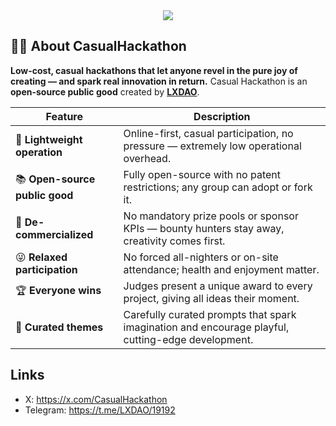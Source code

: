 <div align="center">
    <img src="../images/banner.png"/>
</div>

## 👨‍💻 About CasualHackathon
**Low-cost, casual hackathons that let anyone revel in the pure joy of creating — and spark real innovation in return.** Casual Hackathon is an **open-source public good** created by [ **LXDAO**](https://lxdao.io/).

| Feature | Description |
|---------|---------------------|
| 🚀 **Lightweight operation** | Online-first, casual participation, no pressure — extremely low operational overhead. |
| 📚 **Open-source public good** | Fully open-source with no patent restrictions; any group can adopt or fork it. |
| 💎 **De-commercialized** | No mandatory prize pools or sponsor KPIs — bounty hunters stay away, creativity comes first. |
| 😜 **Relaxed participation** | No forced all-nighters or on-site attendance; health and enjoyment matter. |
| 🏆 **Everyone wins** | Judges present a unique award to every project, giving all ideas their moment. |
| 🎯 **Curated themes** | Carefully curated prompts that spark imagination and encourage playful, cutting-edge development. |

## Links

- X: <https://x.com/CasualHackathon>
- Telegram: <https://t.me/LXDAO/19192>
